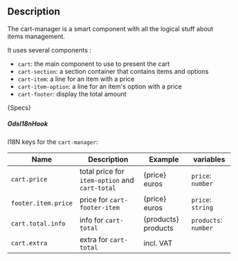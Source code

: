 
## Description
The cart-manager is a smart component with all the logical stuff about items management.

It uses several components :
- `cart`: the main component to use to present the cart
- `cart-section`: a section container that contains items and options
- `cart-item`: a line for an item with a price
- `cart-item-option`: a line for an item's option with a price
- `cart-footer`: display the total amount

<Description>{Specs}</Description>

##### OdsI18nHook

<SpecI18nHook />

I18N keys for the `cart-manager`:

| Name                | Description                                    | Example             | variables            |
|---------------------|------------------------------------------------|---------------------|----------------------|
| `cart.price`        | total price for `item-option` and `cart-total` | {price} euros       | `price`: `number`    |
| `footer.item.price` | price for `cart-footer-item`                   | {price} euros       | `price`: `string`    |
| `cart.total.info`   | info for `cart-total`                          | {products} products | `products`: `number` |
| `cart.extra`        | extra for `cart-total`                         | incl. VAT           |                      |
